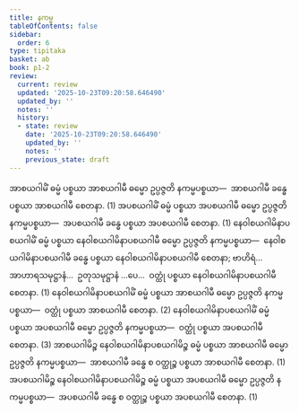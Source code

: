 ```yaml
---
title: နကမ္မ
tableOfContents: false
sidebar:
  order: 6
type: tipitaka
basket: ab
book: p1-2
review:
  current: review
  updated: '2025-10-23T09:20:58.646490'
  updated_by: ''
  notes: ''
  history:
  - state: review
    date: '2025-10-23T09:20:58.646490'
    updated_by: ''
    notes: ''
    previous_state: draft
---
```



<ReviewStatus review={frontmatter.review} showDetails={true} />

<HypothesisAnnotation frontmatter={frontmatter} />

<DynamicBreadcrumb />

<Division number="32" book="p1-2" e="ch" v="37" p="253">

<Paragraph number="1527" book="p1-2">
အာစယဂါမိံ ဓမ္မံ ပစ္စယာ အာစယဂါမီ ဓမ္မော ဥပ္ပဇ္ဇတိ နကမ္မပစ္စယာ—  အာစယဂါမီ ခန္ဓေ ပစ္စယာ အာစယဂါမီ စေတနာ. (1)
</Paragraph>

<Paragraph number="1528" book="p1-2">
အပစယဂါမိံ ဓမ္မံ ပစ္စယာ အပစယဂါမီ ဓမ္မော ဥပ္ပဇ္ဇတိ နကမ္မပစ္စယာ—  အပစယဂါမီ ခန္ဓေ ပစ္စယာ အပစယဂါမီ စေတနာ. (1)
</Paragraph>

<Paragraph number="1529" book="p1-2">
နေဝါစယဂါမိနာပစယဂါမိံ ဓမ္မံ ပစ္စယာ နေဝါစယဂါမိနာပစယဂါမီ ဓမ္မော ဥပ္ပဇ္ဇတိ နကမ္မပစ္စယာ—  နေဝါစယဂါမိနာပစယဂါမီ ခန္ဓေ ပစ္စယာ နေဝါစယဂါမိနာပစယဂါမီ စေတနာ; ဗာဟိရံ…  အာဟာရသမုဋ္ဌာနံ…  ဥတုသမုဋ္ဌာနံ …ပေ…  ဝတ္ထုံ ပစ္စယာ နေဝါစယဂါမိနာပစယဂါမီ စေတနာ. (1)
</Paragraph>

<Paragraph number="1530" book="p1-2">
နေဝါစယဂါမိနာပစယဂါမိံ ဓမ္မံ ပစ္စယာ အာစယဂါမီ ဓမ္မော ဥပ္ပဇ္ဇတိ နကမ္မပစ္စယာ—  ဝတ္ထုံ ပစ္စယာ အာစယဂါမီ စေတနာ. (2)
</Paragraph>

<Paragraph number="1531" book="p1-2">
နေဝါစယဂါမိနာပစယဂါမိံ ဓမ္မံ ပစ္စယာ အပစယဂါမီ ဓမ္မော ဥပ္ပဇ္ဇတိ နကမ္မပစ္စယာ—  ဝတ္ထုံ ပစ္စယာ အပစယဂါမီ စေတနာ. (3)
</Paragraph>

<Paragraph number="1532" book="p1-2">
အာစယဂါမိဉ္စ နေဝါစယဂါမိနာပစယဂါမိဉ္စ ဓမ္မံ ပစ္စယာ အာစယဂါမီ ဓမ္မော ဥပ္ပဇ္ဇတိ နကမ္မပစ္စယာ—  အာစယဂါမီ ခန္ဓေ စ ဝတ္ထုဉ္စ ပစ္စယာ အာစယဂါမီ စေတနာ. (1)
</Paragraph>

<Paragraph number="1533" book="p1-2">
အပစယဂါမိဉ္စ နေဝါစယဂါမိနာပစယဂါမိဉ္စ ဓမ္မံ ပစ္စယာ အပစယဂါမီ ဓမ္မော ဥပ္ပဇ္ဇတိ နကမ္မပစ္စယာ—  အပစယဂါမီ ခန္ဓေ စ ဝတ္ထုဉ္စ ပစ္စယာ အပစယဂါမီ စေတနာ. (1)
</Paragraph>
</Division>